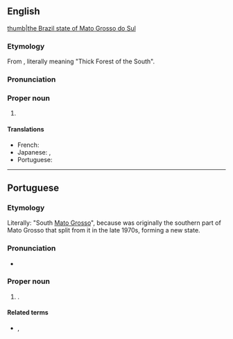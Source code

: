 ==English==
{{wikipedia}}
[[file:Brazil State MatoGrossodoSul.svg|thumb|the Brazil state of Mato Grosso do Sul]]

===Etymology===
From {{etyl|pt|en}}, literally meaning "Thick Forest of the South".

===Pronunciation===
{{rfp|en||en}}

===Proper noun===
{{en-proper noun|head=Mato Grosso do Sul}}

# {{place|en|state|r/Center-West Region|c/Brazil|capital=Campo Grande}}

====Translations====
{{trans-top|state in south-western Brazil}}
* French: {{t|fr|Mato Grosso du Sud|m}}
* Japanese: {{t|ja|マットグロッソ・ド・スル州|tr=Mattogurosso do suru-shū}}, {{t|ja|南マットグロッソ州|tr=Minami Mattogurosso-shū}}
* Portuguese: {{t+|pt|Mato Grosso do Sul|m}}
{{trans-mid}}
{{trans-bottom}}

----

==Portuguese==
===Etymology===
Literally: "South [[Mato Grosso]]", because was originally the southern part of Mato Grosso that split from it in the late 1970s, forming a new state.

===Pronunciation===
* {{a|Brazil}} {{IPA|pt|/ˈma.tu ˈɡɾo.su du ˈsuw/}}

===Proper noun===
{{pt-proper noun|m}}
# {{place|pt|state|macroregion/pt:Central-West Region|c/pt:Brazil|capital=pt:Campo Grande}}.
#: {{syn|pt|MS}} {{gloss|abbreviation}}

====Related terms====
* {{l|pt|sul-mato-grossense}}, {{l|pt|mato-grossense-do-sul}} {{gloss|[[demonym]]s}}
